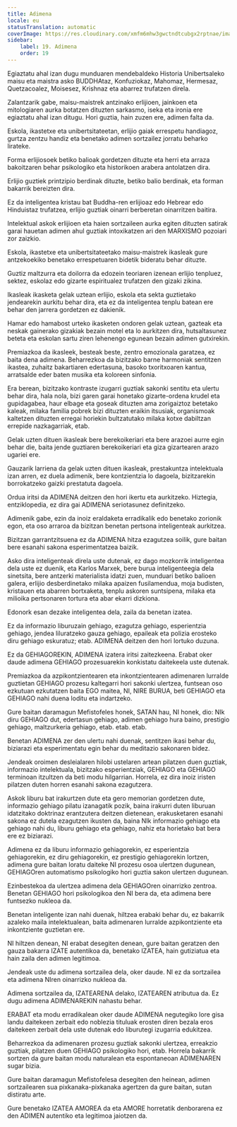 ```yaml
---
title: Adimena
locale: eu
statusTranslation: automatic
coverImage: https://res.cloudinary.com/xmfm6mhw3gwctndtcubgx2rptnae/image/upload/v1740337243/small_cover_educacion_fundamental_a051170f1c.webp
sidebar:
    label: 19. Adimena
    order: 19
---
```

Egiaztatu ahal izan dugu munduaren mendebaldeko Historia Unibertsaleko maisu eta maistra asko BUDDHAtaz, Konfuziokaz, Mahomaz, Hermesaz, Quetzacoalez, Moisesez, Krishnaz eta abarrez trufatzen direla.

Zalantzarik gabe, maisu-maistrek antzinako erlijioen, jainkoen eta mitologiaren aurka botatzen dituzten sarkasmo, iseka eta ironia ere egiaztatu ahal izan ditugu. Hori guztia, hain zuzen ere, adimen falta da.

Eskola, ikastetxe eta unibertsitateetan, erlijio gaiak errespetu handiagoz, gurtza zentzu handiz eta benetako adimen sortzailez jorratu beharko lirateke.

Forma erlijiosoek betiko balioak gordetzen dituzte eta herri eta arraza bakoitzaren behar psikologiko eta historikoen arabera antolatzen dira.

Erlijio guztiek printzipio berdinak dituzte, betiko balio berdinak, eta forman bakarrik bereizten dira.

Ez da inteligentea kristau bat Buddha-ren erlijioaz edo Hebrear edo Hinduistaz trufatzea, erlijio guztiak oinarri berberetan oinarritzen baitira.

Intelektual askok erlijioen eta haien sortzaileen aurka egiten dituzten satirak garai hauetan adimen ahul guztiak intoxikatzen ari den MARXISMO pozoiari zor zaizkio.

Eskola, ikastetxe eta unibertsitateetako maisu-maistrek ikasleak gure antzekoekiko benetako errespetuaren bidetik bideratu behar dituzte.

Guztiz maltzurra eta doilorra da edozein teoriaren izenean erlijio tenpluez, sektez, eskolaz edo gizarte espiritualez trufatzen den gizaki zikina.

Ikasleak ikasketa gelak uztean erlijio, eskola eta sekta guztietako jendearekin aurkitu behar dira, eta ez da inteligentea tenplu batean ere behar den jarrera gordetzen ez dakienik.

Hamar edo hamabost urteko ikasketen ondoren gelak uztean, gazteak eta neskak gainerako gizakiak bezain motel eta lo aurkitzen dira, hutsaltasunez beteta eta eskolan sartu ziren lehenengo egunean bezain adimen gutxirekin.

Premiazkoa da ikasleek, besteak beste, zentro emozionala garatzea, ez baita dena adimena. Beharrezkoa da bizitzako barne harmoniak sentitzen ikastea, zuhaitz bakartiaren edertasuna, basoko txoritxoaren kantua, arratsalde eder baten musika eta koloreen sinfonia.

Era berean, bizitzako kontraste izugarri guztiak sakonki sentitu eta ulertu behar dira, hala nola, bizi garen garai honetako gizarte-ordena krudel eta gupidagabea, haur elbage eta goseak dituzten ama zorigaiztoz betetako kaleak, milaka familia pobrek bizi dituzten eraikin itsusiak, organismoak kaltetzen dituzten erregai horiekin bultzatutako milaka kotxe dabiltzan errepide nazkagarriak, etab.

Gelak uzten dituen ikasleak bere berekoikeriari eta bere arazoei aurre egin behar die, baita jende guztiaren berekoikeriari eta giza gizartearen arazo ugariei ere.

Gauzarik larriena da gelak uzten dituen ikasleak, prestakuntza intelektuala izan arren, ez duela adimenik, bere kontzientzia lo dagoela, bizitzarekin borrokatzeko gaizki prestatuta dagoela.

Ordua iritsi da ADIMENA deitzen den hori ikertu eta aurkitzeko. Hiztegia, entziklopedia, ez dira gai ADIMENA seriotasunez definitzeko.

Adimenik gabe, ezin da inoiz eraldaketa erradikalik edo benetako zorionik egon, eta oso arraroa da bizitzan benetan pertsona inteligenteak aurkitzea.

Bizitzan garrantzitsuena ez da ADIMENA hitza ezagutzea soilik, gure baitan bere esanahi sakona esperimentatzea baizik.

Asko dira inteligenteak direla uste dutenak, ez dago mozkorrik inteligentea dela uste ez duenik, eta Karlos Marxek, bere burua inteligenteegia dela sinetsita, bere antzerki materialista idatzi zuen, munduari betiko balioen galera, erlijio desberdinetako milaka apaizen fusilamendua, moja budisten, kristauen eta abarren bortxaketa, tenplu askoren suntsipena, milaka eta milioika pertsonaren tortura eta abar ekarri dizkiona.

Edonork esan dezake inteligentea dela, zaila da benetan izatea.

Ez da informazio liburuzain gehiago, ezagutza gehiago, esperientzia gehiago, jendea liluratzeko gauza gehiago, epaileak eta polizia erosteko diru gehiago eskuratuz; etab. ADIMENA deitzen den hori lortuko duzuna.

Ez da GEHIAGOREKIN, ADIMENA izatera iritsi zaitezkeena. Erabat oker daude adimena GEHIAGO prozesuarekin konkistatu daitekeela uste dutenak.

Premiazkoa da azpikontzientearen eta inkontzientearen adimenaren lurralde guztietan GEHIAGO prozesu kaltegarri hori sakonki ulertzea, funtsean oso ezkutuan ezkutatzen baita EGO maitea, NI, NIRE BURUA, beti GEHIAGO eta GEHIAGO nahi duena loditu eta indartzeko.

Gure baitan daramagun Mefistofeles honek, SATAN hau, NI honek, dio: NIk diru GEHIAGO dut, edertasun gehiago, adimen gehiago hura baino, prestigio gehiago, maltzurkeria gehiago, etab. etab. etab.

Benetan ADIMENA zer den ulertu nahi duenak, sentitzen ikasi behar du, biziarazi eta esperimentatu egin behar du meditazio sakonaren bidez.

Jendeak oroimen desleialaren hilobi ustelaren artean pilatzen duen guztiak, informazio intelektuala, bizitzako esperientziak, GEHIAGO eta GEHIAGO terminoan itzultzen da beti modu hilgarrian. Horrela, ez dira inoiz iristen pilatzen duten horren esanahi sakona ezagutzera.

Askok liburu bat irakurtzen dute eta gero memorian gordetzen dute, informazio gehiago pilatu izanagatik pozik, baina irakurri duten liburuan idatzitako doktrinaz erantzutera deitzen dietenean, erakusketaren esanahi sakona ez dutela ezagutzen ikusten da, baina NIk informazio gehiago eta gehiago nahi du, liburu gehiago eta gehiago, nahiz eta horietako bat bera ere ez biziarazi.

Adimena ez da liburu informazio gehiagorekin, ez esperientzia gehiagorekin, ez diru gehiagorekin, ez prestigio gehiagorekin lortzen, adimena gure baitan loratu daiteke NI prozesu osoa ulertzen dugunean, GEHIAGOren automatismo psikologiko hori guztia sakon ulertzen dugunean.

Ezinbestekoa da ulertzea adimena dela GEHIAGOren oinarrizko zentroa. Benetan GEHIAGO hori psikologikoa den NI bera da, eta adimena bere funtsezko nukleoa da.

Benetan inteligente izan nahi duenak, hiltzea erabaki behar du, ez bakarrik azaleko maila intelektualean, baita adimenaren lurralde azpikontziente eta inkontziente guztietan ere.

NI hiltzen denean, NI erabat desegiten denean, gure baitan geratzen den gauza bakarra IZATE autentikoa da, benetako IZATEA, hain gutiziatua eta hain zaila den adimen legitimoa.

Jendeak uste du adimena sortzailea dela, oker daude. NI ez da sortzailea eta adimena NIren oinarrizko nukleoa da.

Adimena sortzailea da, IZATEARENA delako, IZATEAREN atributua da. Ez dugu adimena ADIMENAREKIN nahastu behar.

ERABAT eta modu erradikalean oker daude ADIMENA negutegiko lore gisa landu daitekeen zerbait edo noblezia tituluak erosten diren bezala eros daitekeen zerbait dela uste dutenak edo liburutegi izugarria edukitzea.

Beharrezkoa da adimenaren prozesu guztiak sakonki ulertzea, erreakzio guztiak, pilatzen duen GEHIAGO psikologiko hori, etab. Horrela bakarrik sortzen da gure baitan modu naturalean eta espontaneoan ADIMENAREN sugar bizia.

Gure baitan daramagun Mefistofelesa desegiten den heinean, adimen sortzailearen sua pixkanaka-pixkanaka agertzen da gure baitan, sutan distiratu arte.

Gure benetako IZATEA AMOREA da eta AMORE horretatik denborarena ez den ADIMEN autentiko eta legitimoa jaiotzen da.

